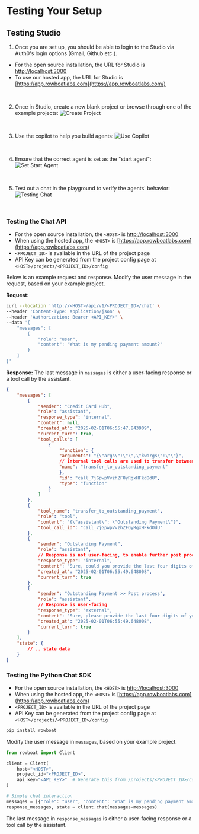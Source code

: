 # Testing Your Setup

## Testing Studio

1. Once you are set up, you should be able to login to the Studio via Auth0's login options (Gmail, Github etc.).
- For the open source installation, the URL for Studio is [http://localhost:3000](http://localhost:3000)
- To use our hosted app, the URL for Studio is [https://app.rowboatlabs.com](https://app.rowboatlabs.com/)
<br/>

2. Once in Studio, create a new blank project or browse through one of the example projects:
![Create Project](img/project-page.png)
<br/>

3. Use the copilot to help you build agents:
![Use Copilot](img/use-copilot.png)
<br/>

4. Ensure that the correct agent is set as the "start agent":
![Set Start Agent](img/start-agent.png)
<br/>

5. Test out a chat in the playground to verify the agents' behavior:
![Testing Chat](img/testing-chat.png)
<br/>

### Testing the Chat API

- For the open source installation, the `<HOST>` is [http://localhost:3000](http://localhost:3000)
- When using the hosted app, the `<HOST>` is [https://app.rowboatlabs.com](https://app.rowboatlabs.com)
- `<PROJECT_ID>` is available in the URL of the project page
- API Key can be generated from the project config page at `<HOST>/projects/<PROJECT_ID>/config`

Below is an example request and response. Modify the user message in the request, based on your example project.

**Request:**

```bash
curl --location 'http://<HOST>/api/v1/<PROJECT_ID>/chat' \
--header 'Content-Type: application/json' \
--header 'Authorization: Bearer <API_KEY>' \
--data '{
    "messages": [
        {
            "role": "user",
            "content": "What is my pending payment amount?"
        }
    ]
}'
```
**Response:**
The last message in `messages` is either a user-facing response or a tool call by the assistant.

```json
{
    "messages": [
        {
            "sender": "Credit Card Hub",
            "role": "assistant",
            "response_type": "internal",
            "content": null,
            "created_at": "2025-02-01T06:55:47.843909",
            "current_turn": true,
            "tool_calls": [
                {
                    "function": {
                    "arguments": "{\"args\":\"\",\"kwargs\":\"\"}",
                    // Internal tool calls are used to transfer between agents
                    "name": "transfer_to_outstanding_payment"
                    },
                    "id": "call_7jGpwpVvzhZFOyRgxHFkdOdU",
                    "type": "function"
                }
            ]
        },
        {
            "tool_name": "transfer_to_outstanding_payment",
            "role": "tool",
            "content": "{\"assistant\": \"Outstanding Payment\"}",
            "tool_call_id": "call_7jGpwpVvzhZFOyRgxHFkdOdU"
        },
        {
            "sender": "Outstanding Payment",
            "role": "assistant",
            // Response is not user-facing, to enable further post processing
            "response_type": "internal",
            "content": "Sure, could you provide the last four digits of your card or your registered mobile number so I can look up your pending payment amount?",
            "created_at": "2025-02-01T06:55:49.648008",
            "current_turn": true
        },
        {
            "sender": "Outstanding Payment >> Post process",
            "role": "assistant",
            // Response is user-facing
            "response_type": "external",
            "content": "Sure, please provide the last four digits of your card or your registered mobile number so I can check your pending payment amount.",
            "created_at": "2025-02-01T06:55:49.648008",
            "current_turn": true
        }
    ],
    "state": {
        // .. state data
    }
}
```

### Testing the Python Chat SDK

- For the open source installation, the `<HOST>` is [http://localhost:3000](http://localhost:3000)
- When using the hosted app, the `<HOST>` is [https://app.rowboatlabs.com](https://app.rowboatlabs.com)
- `<PROJECT_ID>` is available in the URL of the project page
- API Key can be generated from the project config page at `<HOST>/projects/<PROJECT_ID>/config`

```bash
pip install rowboat
```

Modify the user message in `messages`, based on your example project.

```python
from rowboat import Client

client = Client(
    host="<HOST>",
    project_id="<PROJECT_ID>",
    api_key="<API_KEY>"  # Generate this from /projects/<PROJECT_ID>/config
)

# Simple chat interaction
messages = [{"role": "user", "content": "What is my pending payment amount?"}]
response_messages, state = client.chat(messages=messages)
```
The last message in `response_messages` is either a user-facing response or a tool call by the assistant.